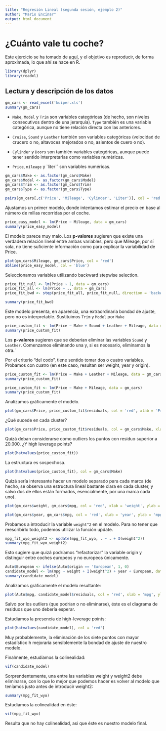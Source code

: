---
title: "Regresión Lineal (segunda sesión, ejemplo 2)"
author: "Mario Encinar"
output: html_document
---

# ¿Cuánto vale tu coche?

Este ejercicio se ha tomado de [aquí](http://ww2.amstat.org/publications/jse/v16n3/datasets.kuiper.html), y el objetivo es reproducir, de forma aproximada, lo que ahí se hace en R.

```{r message=FALSE, warning=FALSE}
library(dplyr)
library(readxl)
```


## Lectura y descripción de los datos

```{r}
gm_cars <- read_excel('kuiper.xls')
summary(gm_cars)
```

 * `Make`, `Model` y `Trim` son variables categóricas (de hecho, son niveles consecutivos dentro de una jerarquía). `Type` también es una variable categórica, aunque no tiene relación directa con las anteriores.

* `Cruise`, `Sound` y `Leather` también son variables categóricas (velocidad de crucero o no, altavoces mejorados o no, asientos de cuero o no).

* `Cylinder` y `Doors` son también variables categóricas, aunque puede tener sentido interpretarlas como variables numéricas.

* `Price`, `mileage` y `liter``  son variables numéricas.

```{r}
gm_cars$Make <- as.factor(gm_cars$Make)
gm_cars$Model <- as.factor(gm_cars$Model)
gm_cars$Trim <- as.factor(gm_cars$Trim)
gm_cars$Type <- as.factor(gm_cars$Type)
```

```{r}
pairs(gm_cars[,c('Price', 'Mileage', 'Cylinder', 'Liter')], col = 'red')
```

Ajustamos un primer modelo, donde intentamos estimar el precio en base al número de millas recorridas por el coche.

```{r}
price_easy_model <- lm(Price ~ Mileage, data = gm_cars)
summary(price_easy_model)
```

El modelo parece muy malo. Los **p-valores** sugieren que existe una verdadera relación lineal entre ambas variables, pero que Mileage, por sí sola, no tiene suficiente información como para explicar la variabilidad de Price.

```{r}
plot(gm_cars$Mileage, gm_cars$Price, col = 'red')
abline(price_easy_model, col = 'blue')
```

Seleccionamos variables utilizando backward stepwise selection.

```{r}
price_fit_null <- lm(Price ~ 1, data = gm_cars)
price_fit_all <- lm(Price ~ ., data = gm_cars)
price_fit_bwd <- step(price_fit_all, price_fit_null, direction = 'backward')
```


```{r}
summary(price_fit_bwd)
```

Este modelo presenta, en aparencia, una extraordinaria bondad de ajuste, pero no es interpretable. Sustituimos `Trim` y `Model` por `Make`


```{r}
price_custom_fit <- lm(Price ~ Make + Sound + Leather + Mileage, data = gm_cars)
summary(price_custom_fit)
```

Los **p-valores** sugieren que se deberían eliminar las variables `Sound` y `Leather`. Comenzamos eliminando una y, si es necesario, eliminamos la otra.`

Por el criterio “del codo”, tiene sentido tomar dos o cuatro variables. Probamos con cuatro (en este caso, resultan ser weight, year y origin).

```{r}
price_custom_fit <- lm(Price ~ Make + Leather + Mileage, data = gm_cars)
summary(price_custom_fit)
```

```{r}
price_custom_fit <- lm(Price ~ Make + Mileage, data = gm_cars)
summary(price_custom_fit)
```

Analizamos gráficamente el modelo.

```{r}
plot(gm_cars$Price, price_custom_fit$residuals, col = 'red', xlab = 'Price', ylab = 'Residuals')
```

¿Qué sucede en cada cluster?

```{r}
plot(gm_cars$Price, price_custom_fit$residuals, col = gm_cars$Make, xlab = 'Price', ylab = 'Residuals')
```

Quizá deban considerarse como outliers los puntos con residuo superior a 20.000. ¿Y high leverage points?

```{r}
plot(hatvalues(price_custom_fit))
```

La estructura es sospechosa.

```{r}
plot(hatvalues(price_custom_fit), col = gm_cars$Make)
```

Quizá sería interesante hacer un modelo separado para cada marca (de hecho, se observa una estructura lineal bastante clara en cada cluster, y salvo dos de ellos están formados, esencialmente, por una marca cada uno).

```{r}
plot(gm_cars$weight, gm_cars$mpg, col = 'red', xlab = 'weight', ylab = 'mpg')
```

```{r}
plot(gm_cars$year, gm_cars$mpg, col = 'red', xlab = 'year', ylab = 'mpg')
```


Probamos a introducir la variable `weight^2` en el modelo. Para no tener que reescribirlo todo, podemos utilizar la función update.

```{r}
mpg_fit_wyo_weight2 <- update(mpg_fit_wyo, . ~ . + I(weight^2))
summary(mpg_fit_wyo_weight2)
```

Esto sugiere que quizá podríamos “refactorizar” la variable origin y distinguir entre coches europeos y no europeos únicamente.


```{r}
Auto$European <- ifelse(Auto$origin == 'European', 1, 0)
candidate_model <- lm(mpg ~ weight + I(weight^2) + year + European, data = Auto)
summary(candidate_model)
```

Analizamos gráficamente el modelo resultante:

```{r}
plot(Auto$mpg, candidate_model$residuals, col = 'red', xlab = 'mpg', ylab = 'residuals')
```

Salvo por los outliers (que podrían o no eliminarse), éste es el diagrama de residuos que uno debería esperar.

Estudiamos la presencia de high-leverage points:

```{r}
plot(hatvalues(candidate_model), col = 'red')
```

Muy probablemente, la eliminación de los siete puntos con mayor estadístico h mejoraría sensiblemente la bondad de ajuste de nuestro modelo.

Finalmente, estudiamos la colinealidad:

```{r}
vif(candidate_model)
```


Sorprendentemente, una entre las variables weight y weight2 debe eliminarse, con lo que lo mejor que podemos hacer es volver al modelo que teníamos justo antes de introducir weight2:

```{r}
summary(mpg_fit_wyo)
```


Estudiamos la colinealidad en éste:

```{r}
vif(mpg_fit_wyo)
```

Resulta que no hay colinealidad, así que éste es nuestro modelo final.